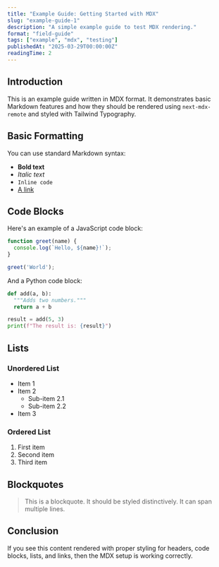 ```yaml
---
title: "Example Guide: Getting Started with MDX"
slug: "example-guide-1"
description: "A simple example guide to test MDX rendering."
format: "field-guide"
tags: ["example", "mdx", "testing"]
publishedAt: "2025-03-29T00:00:00Z" 
readingTime: 2 
---
```


## Introduction

This is an example guide written in MDX format. It demonstrates basic Markdown features and how they should be rendered using `next-mdx-remote` and styled with Tailwind Typography.

## Basic Formatting

You can use standard Markdown syntax:

*   **Bold text**
*   *Italic text*
*   `Inline code`
*   [A link](https://example.com)

## Code Blocks

Here's an example of a JavaScript code block:

```javascript
function greet(name) {
  console.log(`Hello, ${name}!`);
}

greet('World');
```

And a Python code block:

```python
def add(a, b):
  """Adds two numbers."""
  return a + b

result = add(5, 3)
print(f"The result is: {result}") 
```

## Lists

### Unordered List
- Item 1
- Item 2
  - Sub-item 2.1
  - Sub-item 2.2
- Item 3

### Ordered List
1. First item
2. Second item
3. Third item

## Blockquotes

> This is a blockquote. It should be styled distinctively. 
> It can span multiple lines.

## Conclusion

If you see this content rendered with proper styling for headers, code blocks, lists, and links, then the MDX setup is working correctly.
